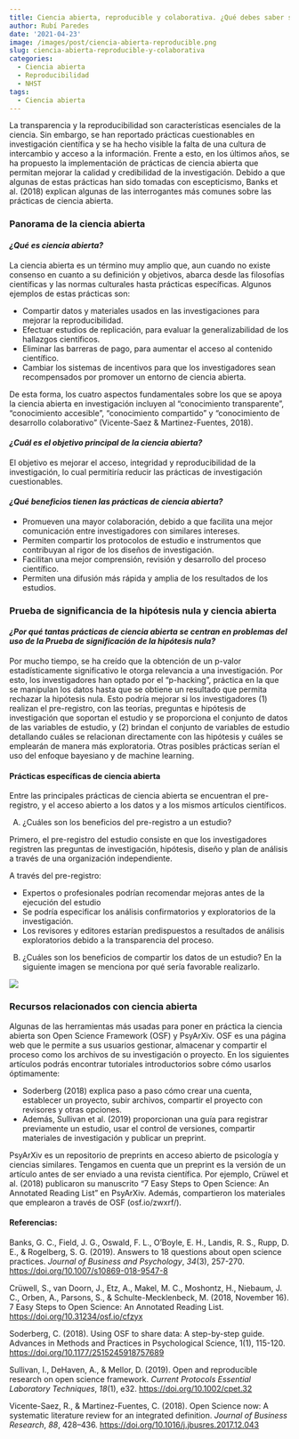 ```yaml
---
title: Ciencia abierta, reproducible y colaborativa. ¿Qué debes saber sobre este paradigma     de la investigación científica?
author: Rubí Paredes
date: '2021-04-23'
image: /images/post/ciencia-abierta-reproducible.png
slug: ciencia-abierta-reproducible-y-colaborativa
categories:
  - Ciencia abierta
  - Reproducibilidad
  - NHST
tags:
  - Ciencia abierta
---
```



La transparencia y la reproducibilidad son características esenciales de la ciencia. Sin embargo, se han reportado prácticas cuestionables en investigación científica y se ha hecho visible la falta de una cultura de intercambio y acceso a la información. Frente a esto, en los últimos años, se ha propuesto la implementación de prácticas de ciencia abierta que permitan mejorar la calidad y credibilidad de la investigación. Debido a que algunas de estas prácticas han sido tomadas con escepticismo, Banks et al. (2018) explican algunas de las interrogantes más comunes sobre las prácticas de ciencia abierta. 

### **Panorama de la ciencia abierta**
#### *¿Qué es  ciencia abierta?*

La ciencia abierta es un término muy amplio que, aun cuando no existe consenso en cuanto a su definición y objetivos, abarca desde las filosofías científicas y las normas culturales hasta prácticas específicas. Algunos ejemplos de estas prácticas son: 

- Compartir datos y materiales usados en las investigaciones para mejorar la reproducibilidad.
- Efectuar estudios de replicación, para evaluar la generalizabilidad de los hallazgos científicos.
- Eliminar las barreras de pago, para aumentar el acceso al contenido científico.
- Cambiar los sistemas de incentivos para que los investigadores sean recompensados por promover un entorno de ciencia abierta. 

De esta forma, los cuatro aspectos fundamentales sobre los que se apoya la ciencia abierta en investigación incluyen al “conocimiento transparente”, “conocimiento accesible”, “conocimiento compartido” y “conocimiento de desarrollo colaborativo” (Vicente-Saez & Martinez-Fuentes, 2018). 

#### *¿Cuál es el objetivo principal de la ciencia abierta?*

El objetivo es mejorar el acceso, integridad y reproducibilidad de la investigación, lo cual permitiría reducir las prácticas de investigación cuestionables. 

#### *¿Qué beneficios tienen las prácticas de ciencia abierta?*

- Promueven una mayor colaboración, debido a que facilita una mejor comunicación entre investigadores con similares intereses. 
- Permiten compartir los protocolos de estudio e instrumentos que contribuyan al rigor de los diseños de investigación.
- Facilitan una mejor comprensión, revisión y desarrollo del proceso científico.
- Permiten una difusión más rápida y amplia de los resultados de los estudios.

### **Prueba de significancia de la hipótesis nula y ciencia abierta**
#### *¿Por qué tantas prácticas de ciencia abierta se centran en problemas del uso de la Prueba de significación de la hipótesis nula?*

Por mucho tiempo, se ha creído que la obtención de un p-valor estadísticamente significativo le otorga relevancia a una investigación. Por esto, los investigadores han optado por el “p-hacking”, práctica en la que se manipulan los datos hasta que se obtiene un resultado que permita rechazar la hipótesis nula. 
Esto podría mejorar si los investigadores (1) realizan el pre-registro, con las teorías, preguntas e hipótesis de investigación que soportan el estudio y se proporciona el conjunto de datos de las variables de estudio, y (2) brindan el conjunto de variables de estudio detallando cuáles se relacionan directamente con las hipótesis y cuáles se emplearán de manera más exploratoria. Otras posibles prácticas serían el uso del enfoque bayesiano y de machine learning. 

#### **Prácticas específicas de ciencia abierta**

Entre las principales prácticas de ciencia abierta se encuentran el pre-registro, y el acceso abierto a los datos y a los mismos artículos científicos. 

A) ¿Cuáles son los beneficios del pre-registro a un estudio?

Primero, el pre-registro del estudio consiste en que los investigadores registren las preguntas de investigación, hipótesis, diseño y plan de análisis a través de una organización independiente.

A través del pre-registro: 

- Expertos o profesionales podrían recomendar mejoras antes de la ejecución del estudio
- Se podría especificar los análisis confirmatorios y exploratorios de la investigación.
- Los revisores y editores estarían predispuestos a resultados de análisis exploratorios debido a la transparencia del proceso. 

B) ¿Cuáles son los beneficios de compartir los datos de un estudio? 
En la siguiente imagen se menciona por qué sería favorable realizarlo. 

![](images/ciencia-abierta-reproducible-post.png)

### **Recursos relacionados con ciencia abierta**

Algunas de las herramientas más usadas para poner en práctica la ciencia abierta son Open Science Framework (OSF) y PsyArXiv. 
OSF es una página web que le permite a sus usuarios gestionar, almacenar y compartir el proceso como los archivos de su investigación o proyecto. En los siguientes artículos podrás encontrar tutoriales introductorios sobre cómo usarlos óptimamente: 

- Soderberg (2018) explica paso a paso cómo crear una cuenta, establecer un proyecto, subir archivos, compartir el proyecto con revisores y otras opciones.  
- Además, Sullivan et al. (2019) proporcionan una guía para registrar previamente un estudio, usar el control de versiones, compartir materiales de investigación y publicar un preprint.

PsyArXiv es un repositorio de preprints en acceso abierto de psicología y ciencias similares. Tengamos en cuenta que un preprint es la versión de un artículo antes de ser enviado a una revista científica. Por ejemplo, Crüwel et al. (2018) publicaron su manuscrito "7 Easy Steps to Open Science: An Annotated Reading List" en PsyArXiv. Además, compartieron los materiales que emplearon a través de OSF (osf.io/zwxrf/).

#### Referencias:

Banks, G. C., Field, J. G., Oswald, F. L., O’Boyle, E. H., Landis, R. S., Rupp, D. E., & Rogelberg, S. G. (2019). Answers to 18 questions about open science practices. *Journal of Business and Psychology*, *34*(3), 257-270. [https://doi.org/10.1007/s10869-018-9547-8](https://doi.org/10.1007/s10869-018-9547-8){target="_blank"}

Crüwell, S., van Doorn, J., Etz, A., Makel, M. C., Moshontz, H., Niebaum, J. C., Orben, A., Parsons, S., & Schulte-Mecklenbeck, M. (2018, November 16). 7 Easy Steps to Open Science: An Annotated Reading List. [https://doi.org/10.31234/osf.io/cfzyx](https://doi.org/10.31234/osf.io/cfzyx){target="_blank"}

Soderberg, C. (2018). Using OSF to share data: A step-by-step guide. Advances in Methods and Practices in Psychological Science, 1(1), 115-120. [https://doi.org/10.1177/2515245918757689](ttps://doi.org/10.1177/2515245918757689){target="_blank"}

Sullivan, I., DeHaven, A., & Mellor, D. (2019). Open and reproducible research on open science framework. *Current Protocols Essential Laboratory Techniques*, *18*(1), e32. [https://doi.org/10.1002/cpet.32](https://doi.org/10.1002/cpet.32){target="_blank"}

Vicente-Saez, R., & Martinez-Fuentes, C. (2018). Open Science now: A systematic literature review for an integrated definition. *Journal of Business Research*, *88*, 428–436. [https://doi.org/10.1016/j.jbusres.2017.12.043](https://doi.org/10.1016/j.jbusres.2017.12.043){target="_blank"}